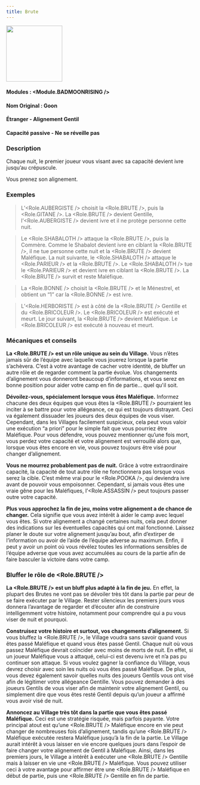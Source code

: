 ```yaml
---
title: Brute
---
```



<img src='/img/blood-on-the-clocktower/roles/brute.png' height='150' />

#### Modules : <Module.BADMOONRISING />
#### Nom Original : Goon
#### Étranger - Alignement Gentil
#### Capacité passive - Ne se réveille pas

### Description

Chaque nuit, le premier joueur vous visant avec sa capacité devient ivre jusqu’au crépuscule.

Vous prenez son alignement.

### Exemples

> L’<Role.AUBERGISTE /> choisit la <Role.BRUTE />, puis la <Role.GITANE />. La <Role.BRUTE /> devient Gentille, l’<Role.AUBERGISTE /> devient ivre et il ne protège personne cette nuit.

> Le <Role.SHABALOTH /> attaque la <Role.BRUTE />, puis la Commère. Comme le Shabalot devient ivre en ciblant la <Role.BRUTE />, il ne tue personne cette nuit et la <Role.BRUTE /> devient Maléfique. La nuit suivante, le <Role.SHABALOTH /> attaque le <Role.PARIEUR /> et la <Role.BRUTE />. Le <Role.SHABALOTH /> tue le <Role.PARIEUR /> et devient ivre en ciblant la <Role.BRUTE />. La <Role.BRUTE /> survit et reste Maléfique.

> La <Role.BONNE /> choisit la <Role.BRUTE /> et le Ménestrel, et obtient un “1” car la <Role.BONNE /> est ivre.

> L’<Role.HERBORISTE /> est à côté de la <Role.BRUTE /> Gentille et du <Role.BRICOLEUR />. Le <Role.BRICOLEUR /> est exécuté et meurt. Le jour suivant, la <Role.BRUTE /> devient Maléfique. Le <Role.BRICOLEUR /> est exécuté à nouveau et meurt.

### Mécaniques et conseils

**La <Role.BRUTE /> est un rôle unique au sein du Village.** Vous n’êtes jamais sûr de l’équipe avec laquelle vous jouerez lorsque la partie s’achèvera. C’est à votre avantage de cacher votre identité, de bluffer un autre rôle et de regarder comment la partie évolue. Vos changements d’alignement vous donneront beaucoup d’informations, et vous serez en bonne position pour aider votre camp en fin de partie… quel qu'il soit.

**Dévoilez-vous, spécialement lorsque vous êtes Maléfique.** Informez chacune des deux équipes que vous êtes la <Role.BRUTE /> pourraient les inciter à se battre pour votre allégeance, ce qui est toujours distrayant. Ceci va également dissuader les joueurs des deux équipes de vous viser. Cependant, dans les Villages facilement suspicieux, cela peut vous valoir une exécution “a priori” pour le simple fait que vous pourriez être Maléfique. Pour vous défendre, vous pouvez mentionner qu’une fois mort, vous perdez votre capacité et votre alignement est verrouillé alors que, lorsque vous êtes encore en vie, vous pouvez toujours être visé pour changer d’alignement.

**Vous ne mourrez probablement pas de nuit.** Grâce à votre extraordinaire capacité, la capacité de tout autre rôle ne fonctionnera pas lorsque vous serez la cible. C’est même vrai pour le <Role.POOKA />, qui deviendra ivre avant de pouvoir vous empoisonner. Cependant, si jamais vous êtes une vraie gêne pour les Maléfiques, l’<Role.ASSASSIN /> peut toujours passer outre votre capacité.

**Plus vous approchez la fin de jeu, moins votre alignement a de chance de changer.** Cela signifie que vous avez intérêt à aider le camp avec lequel vous êtes. Si votre alignement a changé certaines nuits, cela peut donner des indications sur les éventuelles capacités qui ont mal fonctionné. Laissez planer le doute sur votre alignement jusqu’au bout, afin d’extirper de l’information ou avoir de l’aide de l’équipe adverse au maximum. Enfin, il peut y avoir un point où vous révélez toutes les informations sensibles de l’équipe adverse que vous avez accumulées au cours de la partie afin de faire basculer la victoire dans votre camp.

### Bluffer le rôle de <Role.BRUTE />

**La <Role.BRUTE /> est un bluff plus adapté à la fin de jeu.** En effet, la plupart des Brutes ne vont pas se dévoiler très tôt dans la partie par peur de se faire exécuter par le Village. Rester silencieux les premiers jours vous donnera l’avantage de regarder et d’écouter afin de construire intelligemment votre histoire, notamment pour comprendre qui a pu vous viser de nuit et pourquoi.

**Construisez votre histoire et surtout, vos changements d’alignement.** Si vous bluffez la <Role.BRUTE />, le Village voudra sans savoir quand vous êtes passé Maléfique et quand vous êtes passé Gentil. Chaque nuit où vous passez Maléfique devrait coïncider avec moins de morts de nuit. En effet, si un joueur Maléfique vous a attaqué, celui-ci est devenu ivre et n’a pas pu continuer son attaque. Si vous voulez gagner la confiance du Village, vous devrez choisir avec soin les nuits où vous êtes passé Maléfique. De plus, vous devez également savoir quelles nuits des joueurs Gentils vous ont visé afin de légitimer votre allégeance Gentille. Vous pouvez demander à des joueurs Gentils de vous viser afin de maintenir votre alignement Gentil, ou simplement dire que vous êtes resté Gentil depuis qu’un joueur a affirmé vous avoir visé de nuit.

**Annoncez au Village très tôt dans la partie que vous êtes passé Maléfique.** Ceci est une stratégie risquée, mais parfois payante. Votre principal atout est qu’une <Role.BRUTE /> Maléfique encore en vie peut changer de nombreuses fois d’alignement, tandis qu’une <Role.BRUTE /> Maléfique exécutée restera Maléfique jusqu’à la fin de la partie. Le Village aurait intérêt à vous laisser en vie encore quelques jours dans l’espoir de faire changer votre alignement de Gentil à Maléfique. Ainsi, dans les premiers jours, le Village a intérêt à exécuter une <Role.BRUTE /> Gentille mais à laisser en vie une <Role.BRUTE /> Maléfique. Vous pouvez utiliser ceci à votre avantage pour affirmer être une <Role.BRUTE /> Maléfique en début de partie, puis une <Role.BRUTE /> Gentille en fin de partie.
